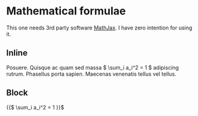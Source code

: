 = Mathematical formulae =

This one needs 3rd party software 
[[https://en.wikipedia.org/wiki/MathJax|MathJax]]. I have zero intention for
using it.

== Inline ==

Posuere. Quisque ac quam sed massa $ \sum_i a_i^2 = 1 $ adipiscing rutrum.
Phasellus porta sapien. Maecenas venenatis tellus vel tellus.

== Block ==

{{$
\sum_i a_i^2
=
1
}}$

